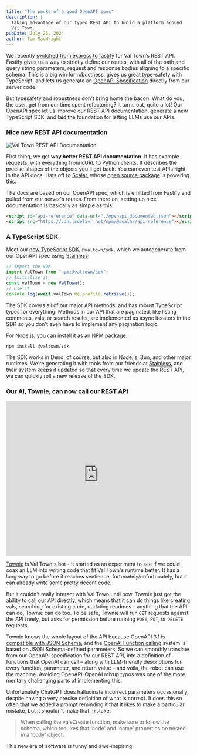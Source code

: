 ```yaml
---
title: "The perks of a good OpenAPI spec"
description: |
  Taking advantage of our typed REST API to build a platform around
  Val Town.
pubDate: July 25, 2024
author: Tom MacWright
---
```


We recently [switched from express to fastify][last_post]
for Val Town’s REST API. Fastify gives us a way to strictly
define our routes, with all of the path and query string parameters,
request and response bodies aligning to a specific schema. This is a big
win for robustness, gives us great type-safety with TypeScript, and lets us
generate an [OpenAPI Specification][openapi] directly from our server code.

But typesafety and robustness don't bring home the bacon. What do you,
the user, get from our time spent refactoring? It turns out, quite a lot!
Our OpenAPI spec let us improve our REST API documentation, generate
a new TypeScript SDK, and laid the foundation for letting LLMs use
our APIs.

<script is:inline type="text/mermaid">
  {`flowchart LR
  Routes(Fastify routes) --> OpenAPI(OpenAPI Spec)
  OpenAPI --> Chat(🤖 ChatGPT tools)
  OpenAPI --> SDK(TypeScript SDK)
  OpenAPI --> REST(📖 REST API Documentation)
  classDef default fill:#3A5BC7,color:#edf2fe,stroke:none;
  linkStyle default stroke:#D0CDD7,stroke-width:2px,color:black;
`}
</script>

### Nice new REST API documentation

![Val Town REST API Documentation](./openapi/docs.png)

First thing, we get **way better REST API documentation**. It has example
requests, with everything from cURL to Python clients. It describes the precise
shapes of the objects you'll get back. You can even test APIs right in
the API docs. Hats off to [Scalar](https://scalar.com), whose
[open source package](https://github.com/scalar/scalar) is powering this.

The docs are based on our OpenAPI spec, which is emitted from Fastify and
pulled from our server's routes. From there on, setting up nice documentation
is basically as simple as this:

```html
<script id="api-reference" data-url="./openapi.documented.json"></script>
<script src="https://cdn.jsdelivr.net/npm/@scalar/api-reference"></script>
```

### A TypeScript SDK

Meet our [new TypeScript SDK](https://github.com/val-town/sdk),
`@valtown/sdk`, which we autogenerate from our OpenAPI spec using
[Stainless](https://www.stainlessapi.com/):

```ts title="example.ts"
// Import the SDK
import ValTown from "npm:@valtown/sdk";
// Initialize it
const valTown = new ValTown();
// Use it
console.log(await valTown.me.profile.retrieve());
```

The SDK covers all of our major API methods, and has robust TypeScript
types for everything. Methods in our API that are paginated, like listing
comments, vals, or search results, are implemented as async iterators
in the SDK so you don't even have to implement any pagination logic.

For Node.js, you can install it as an NPM package:

```bash
npm install @valtown/sdk
```

The SDK works in Deno, of course, but also in Node.js, Bun, and other major
runtimes. We're generating it with tools from our friends at [Stainless](https://www.stainlessapi.com/), and their system keeps it updated
so that every time we update the REST API, we can quickly roll a new release
of the SDK.

### Our AI, Townie, can now call our REST API

<iframe
  width="100%"
  height="420"
  src="https://www.youtube-nocookie.com/embed/clj1prZunW0?si=O7l6qvW8B2OB79NT"
  title="YouTube video player"
  frameborder="0"
  allow="accelerometer; autoplay; clipboard-write; encrypted-media; gyroscope; picture-in-picture; web-share"
  referrerpolicy="strict-origin-when-cross-origin"
  allowfullscreen
></iframe>

[Townie](https://www.val.town/townie) is Val Town's bot - it started as an
experiment to see if we could coax an LLM into writing code that fit
Val Town's runtime better. It has a long way to go before it reaches
sentience, fortunately/unfortunately, but it can already write some pretty
decent code.

But it couldn't really interact with Val Town until now. Townie just got
the ability to call our API directly, which means that it can do things like
creating vals, searching for existing code, updating readmes – anything
that the API can do, Townie can do too.
To be safe, Townie will run `GET` requests against the API freely, but asks
for permission before running `POST`, `PUT`, or `DELETE` requests.

Townie knows the whole layout of the API because OpenAPI 3.1 is
[compatible with JSON Schema][oa31], and
the [OpenAI Function calling][calling]
system is based on JSON Schema-defined parameters. So we can smoothly
translate from our OpenAPI specification for our REST API, into a definition
of functions that OpenAI can call – along with LLM-friendly descriptions
for every function, parameter, and return value – and voila, the robot
can use the machine.
Avoiding OpenAPI-OpenAI mixup typos was one of the more
mentally challenging parts of implementing this.

Unfortunately ChatGPT does hallucinate incorrect parameters
occasionally, despite having a very precise definition of what is correct.
It does this so often that we added a prompt reminding it that it likes
to make a particular mistake, but it shouldn't make that mistake:

> When calling the valsCreate function, make sure to follow the schema,
> which requires that 'code' and 'name' properties be nested in a 'body' object.

This new era of software is funny and awe-inspiring!

[last_post]: https://blog.val.town/blog/fastify/
[openapi]: https://en.wikipedia.org/wiki/OpenAPI_Specification
[oa31]: https://www.openapis.org/blog/2021/02/18/openapi-specification-3-1-released
[calling]: https://platform.openai.com/docs/guides/function-calling
